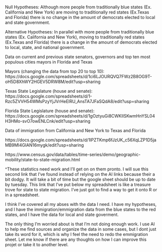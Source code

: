 Null Hypotheses: Although more people from traditionally blue states (Ex. California and New York)  are moving to traditionally red states (Ex.Texas and Florida) there is no change in the amount of democrats elected to local and state government. 

Alternative Hypotheses:
In parallel with more people from traditionally blue states (Ex. California and New York), moving to traditionally red states (Ex.Texas and Florida) there is a change in the amount of democrats elected to local, state, and national government. 


Data on current and previous state senators, governors and top ten most populous cities mayors in Florida and Texas

Mayors (changing the data from top 20 to top 10):
https://docs.google.com/spreadsheets/d/1ci6LJOURQVQ7FWz2B8OG9T-oH5D8XhWY2HGEV5DRW8M/edit?usp=sharing 

Texas State Legislature (house and senate):
https://docs.google.com/spreadsheets/d/1-Rzc5ZVVH54WMsPzyYjJVrHeElRU_AnsTA7JFaSQdA8/edit?usp=sharing 

Florida State Legislature (house and senate):
https://docs.google.com/spreadsheets/d/1gOztyuGi8CWKIISKwmHnYSL04H3HMo-svO7owENLCnk/edit?usp=sharing 

Data of immigration from California and New York to Texas and Florida

https://docs.google.com/spreadsheets/d/1lPZTKmp6fJzUK_c56XqLZP1D5jaMB9MI4GIAN16mygk/edit?usp=sharing 

https://www.census.gov/data/tables/time-series/demo/geographic-mobility/state-to-state-migration.html 

^These statistics need work and I’ll get on on them pronto. I will sue this second link that I’ve found instead of relying on the AI links because their a bit dodgy. It will take a bit of time but the google sheet should be up to date by tuesday. This link that I've put below my spreadsheet is like a treasure trove for state to state migration. I've just got to find a way to get it onto R or in a spreadsheet. 

I think I've covered all my abses with the data I need. I have my hypotheses, and I have the immigration/emmigration data from the blue states to the red states, and I have the data for local and state goverment.

The only thing I'm worried about is that I'm not doing enough work. I use AI to help me find sources and organize the data in some cases, but I dont just take its word for it, which is why I feel the need to redo the emmigration sheet. Let me know if there are any thoughts on how I can improve this projet or take it to another level.
